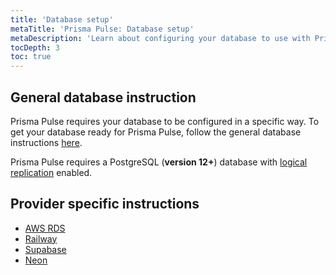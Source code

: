 ```yaml
---
title: 'Database setup'
metaTitle: 'Prisma Pulse: Database setup'
metaDescription: 'Learn about configuring your database to use with Prisma Pulse'
tocDepth: 3
toc: true
---
```


## General database instruction

Prisma Pulse requires your database to be configured in a specific way. To get your database ready for Prisma Pulse, follow the general database instructions [here](/pulse/database-setup/general-database-instructions).

<Admonition>

Prisma Pulse requires a PostgreSQL (**version 12+**) database with [logical replication](/pulse/database-setup/general-database-instructions#enable-logical-replication) enabled.

</Admonition>

## Provider specific instructions

- [AWS RDS](/pulse/database-setup/aws-rds)
- [Railway](/pulse/database-setup/railway)
- [Supabase](/pulse/database-setup/supabase)
- [Neon](/pulse/database-setup/neon)
